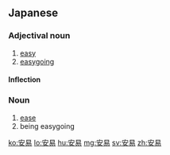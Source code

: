 ==Japanese==
{{ja-kanjitab|あん|い|yomi=o}}

===Adjectival noun===
{{ja-adj|decl=na|あんい}}

# [[easy]]
# [[easygoing]]

====Inflection====
{{ja-na|あんい}}

===Noun===
{{ja-noun|あんい}}

# [[ease]]
# being easygoing

[[ko:安易]]
[[lo:安易]]
[[hu:安易]]
[[mg:安易]]
[[sv:安易]]
[[zh:安易]]